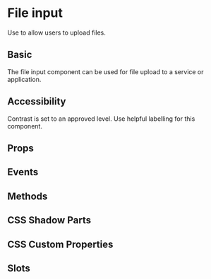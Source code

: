 # File input
Use to allow users to upload files.

## Basic
The file input component can be used for file upload to a service or application.


<Basic />

## Accessibility
Contrast is set to an approved level. Use helpful labelling for this component.

## Props


<Props />

## Events


<Events />

## Methods


<Methods />

## CSS Shadow Parts


<Parts />

## CSS Custom Properties


<CustomProps />

## Slots


<Slots />
